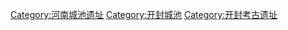 [[Category:河南城池遗址|Category:河南城池遗址]]
[[Category:开封城池|Category:开封城池]]
[[Category:开封考古遗址|Category:开封考古遗址]]
